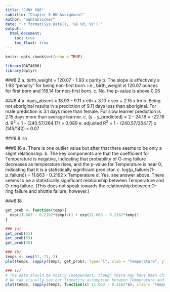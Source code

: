 ---
title: "CUNY 606"
subtitle: "Chapter 8 HW Assignment"
author: "mehtablocker"
date: "`r format(Sys.Date(), '%B %d, %Y')`"
output:
  html_document:
    toc: true
    toc_float: true
---

<style type="text/css">
h3 {
  color: DarkBlue;
}
</style>

```{r setup, include=FALSE}
knitr::opts_chunk$set(echo = TRUE)

library(DATA606)
library(dplyr)

```

  
###8.2
a. birth_weight = 120.07 - 1.93 x parity
b. The slope is effectively a 1.93 "penalty" for being non-first born. i.e., birth_weight is 120.07 ounces for first born and 118.14 for non-first born.
c. No, the p-value is above 0.05

###8.4
a. days_absent = 18.93 - 9.11 x eth + 3.10 x sex + 2.15 x lrn
b. Being not aboriginal results in a prediction of 9.11 days less than aboriginal. For male prediction is 3.1 days more than female. For slow learner prediction is 2.15 days more than average learner.
c. (y - y_predicted) = 2 - 24.18 = -22.18
d. R^2^ = 1 - (240.57/264.17) = 0.089
e. adjusted R^2^ = 1 - (240.57/264.17) x (145/142) = 0.07

###8.8
lrn

###8.16
a. There is one outlier value but after that there seems to be only a slight relationship.
b. The key components are that the coefficient for Temperature is negative, indicating that probability of O-ring failure decreases as temperature rises, and the p-value for Temperature is near 0, indicating that it is a statistically significant predictor.
c. log(p_failure/(1-p_failure)) = 11.663 - 0.2162 x Temperature
d. Yes, see answer above. There seems to be a statistically significant relationship between Temperature and O-ring failure. (This does not speak towards the relationship between O-ring failure and shuttle failure, however.)

###8.18

```{r ex_8_18}
get_prob <- function(temp){
  exp(11.663 - 0.2162*temp)/(1 + exp(11.663 - 0.2162*temp))
}

### (a)
get_prob(51)
get_prob(53)
get_prob(55)

### (b)
temps <- seq(51, 71, 2)
plot(temps, sapply(temps, get_prob), type="l", xlab = "Temperature", ylab="Probability of O-ring Failure")

### (c)
# The data should be mostly independent, though there may have been changes after each flight and the book does not show chronological order of the data.
# We can visually see our linearity assumption between Temperature and logit(p):
plot(temps, sapply(temps, function(x) 11.663 - 0.2162*x), xlab = "Temperature", ylab = "logit(p)")
```
